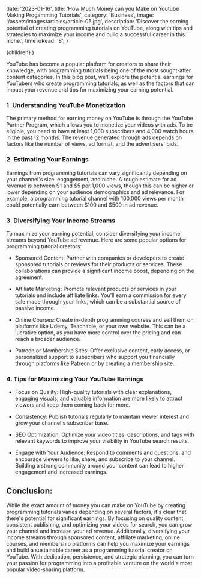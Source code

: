 
  date: '2023-01-16',
  title: 'How Much Money can you Make on Youtube Making Progamming Tutorials',
  category: 'Business',
  image: '/assets/images/articles/article-05.jpg',
  description:
    'Discover the earning potential of creating programming tutorials on YouTube, along with tips and strategies to maximize your income and build a successful career in this niche.',
  timeToRead: '8',
}

  <ArticleLayout meta={meta}>{children}</ArticleLayout>
)

YouTube has become a popular platform for creators to share their knowledge, with programming tutorials being one of the most sought-after content categories. In this blog post, we'll explore the potential earnings for YouTubers who create programming tutorials, as well as the factors that can impact your revenue and tips for maximizing your earning potential.

### 1. Understanding YouTube Monetization

The primary method for earning money on YouTube is through the YouTube Partner Program, which allows you to monetize your videos with ads. To be eligible, you need to have at least 1,000 subscribers and 4,000 watch hours in the past 12 months. The revenue generated through ads depends on factors like the number of views, ad format, and the advertisers' bids.

### 2. Estimating Your Earnings

Earnings from programming tutorials can vary significantly depending on your channel's size, engagement, and niche. A rough estimate for ad revenue is between $1 and $5 per 1,000 views, though this can be higher or lower depending on your audience demographics and ad relevance. For example, a programming tutorial channel with 100,000 views per month could potentially earn between $100 and $500 in ad revenue.

### 3. Diversifying Your Income Streams

To maximize your earning potential, consider diversifying your income streams beyond YouTube ad revenue. Here are some popular options for programming tutorial creators:

- Sponsored Content: Partner with companies or developers to create sponsored tutorials or reviews for their products or services. These collaborations can provide a significant income boost, depending on the agreement.

- Affiliate Marketing: Promote relevant products or services in your tutorials and include affiliate links. You'll earn a commission for every sale made through your links, which can be a substantial source of passive income.

- Online Courses: Create in-depth programming courses and sell them on platforms like Udemy, Teachable, or your own website. This can be a lucrative option, as you have more control over the pricing and can reach a broader audience.

- Patreon or Membership Sites: Offer exclusive content, early access, or personalized support to subscribers who support you financially through platforms like Patreon or by creating a membership site.

### 4. Tips for Maximizing Your YouTube Earnings

- Focus on Quality: High-quality tutorials with clear explanations, engaging visuals, and valuable information are more likely to attract viewers and keep them coming back for more.

- Consistency: Publish tutorials regularly to maintain viewer interest and grow your channel's subscriber base.

- SEO Optimization: Optimize your video titles, descriptions, and tags with relevant keywords to improve your visibility in YouTube search results.

- Engage with Your Audience: Respond to comments and questions, and encourage viewers to like, share, and subscribe to your channel. Building a strong community around your content can lead to higher engagement and increased earnings.

## Conclusion:

While the exact amount of money you can make on YouTube by creating programming tutorials varies depending on several factors, it's clear that there's potential for significant earnings. By focusing on quality content, consistent publishing, and optimizing your videos for search, you can grow your channel and increase your ad revenue. Additionally, diversifying your income streams through sponsored content, affiliate marketing, online courses, and membership platforms can help you maximize your earnings and build a sustainable career as a programming tutorial creator on YouTube. With dedication, persistence, and strategic planning, you can turn your passion for programming into a profitable venture on the world's most popular video-sharing platform.
